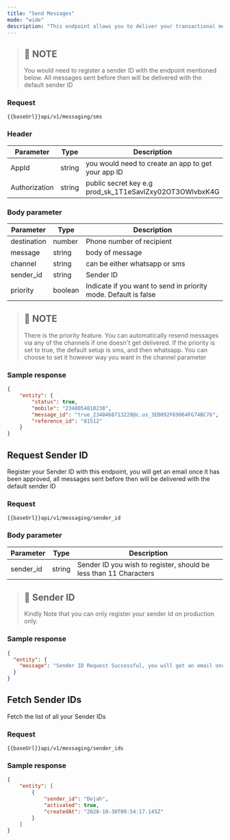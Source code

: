 ```yaml
---
title: "Send Messages"
mode: "wide"
description: "This endpoint allows you to deliver your transactional messages to your users"
---
```


> ## 📘 NOTE
> 
> You would need to register a sender ID with the endpoint mentioned below. All messages sent before then will be delivered with the default sender ID

### Request

```text [POST]
{{baseUrl}}api/v1/messaging/sms
```

### Header
| Parameter | Type | Description |
| --- | --- | --- |
| AppId | string | you would need to create an app to get your app ID |
| Authorization | string | public secret key e.g prod\_sk\_1T1eSavlZxy02OT3OWlvbxK4G |

### Body parameter
| Parameter | Type | Description |
| --- | --- | --- |
| destination | number | Phone number of recipient |
| message | string | body of message |
| channel | string | can be either whatsapp or sms |
| sender\_id | string | Sender ID |
| priority | boolean | Indicate if you want to send in priority mode. Default is false |

> ## 📘 NOTE
> 
> There is the priority feature. You can automatically resend messages via any of the channels if one doesn't get delivered. If the priority is set to true, the default setup is sms, and then whatsapp. You can choose to set it however way you want in the channel parameter

### Sample response

```json Response
{
    "entity": {
        "status": true,
        "mobile": "2348054810238",
        "message_id": "true_2348468713228@c.us_3EB092F69064FG74BC76",
        "reference_id": "81512"
    }
}
```

## Request Sender ID

Register your Sender ID with this endpoint, you will get an email once it has been approved, all messages sent before then will be delivered with the default sender ID

### Request

```text [POST]
{{baseUrl}}api/v1/messaging/sender_id
```

### Body parameter

| Parameter | Type | Description |
| --- | --- | --- |
| sender\_id | string | Sender ID you wish to register, should be less than 11 Characters |

> ## 📘 Sender ID
> 
> Kindly Note that you can only register your sender Id on production only.

### Sample response

```json Response
{
  "entity": {
    "message": "Sender ID Request Successful, you will get an email once its Activated."
  }
}
```

## Fetch Sender IDs

Fetch the list of all your Sender IDs

### Request

```text [GET]
{{baseUrl}}api/v1/messaging/sender_ids
```

### Sample response

```json Response
{
    "entity": [
        {
            "sender_id": "Dojah",
            "activated": true,
            "createdAt": "2020-10-30T09:54:17.145Z"
        }
    ]
}
```
